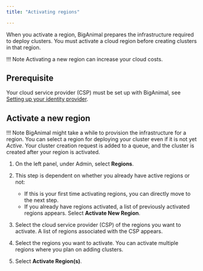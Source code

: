 ```yaml
---
title: "Activating regions"

---
```


When you activate a region, BigAnimal prepares the infrastructure required to deploy clusters. You must activate a cloud region before creating clusters in that region.

!!! Note
    Activating a new region can increase your cloud costs.

## Prerequisite

Your cloud service provider (CSP) must be set up with BigAnimal, see [Setting up your identity provider](/biganimal/latest/getting_started/identity_provider/).

## Activate a new region

!!! Note
    BigAnimal might take a while to provision the infrastructure for a region. You can select a region for deploying your cluster even if it is not yet *Active*. Your cluster creation request is added to a queue, and the cluster is created after your region is activated.

1. On the left panel, under Admin, select **Regions**.

1. This step is dependent on whether you already have active regions or not:
   - If this is your first time activating regions, you can directly move to the next step.
   - If you already have regions activated, a list of previously activated regions appears. Select **Activate New Region**.
     
1. Select the cloud service provider (CSP) of the regions you want to activate. A list of regions associated with the CSP appears.

1. Select the regions you want to activate. You can activate multiple regions where you plan on adding clusters. 

1. Select **Activate Region(s)**.